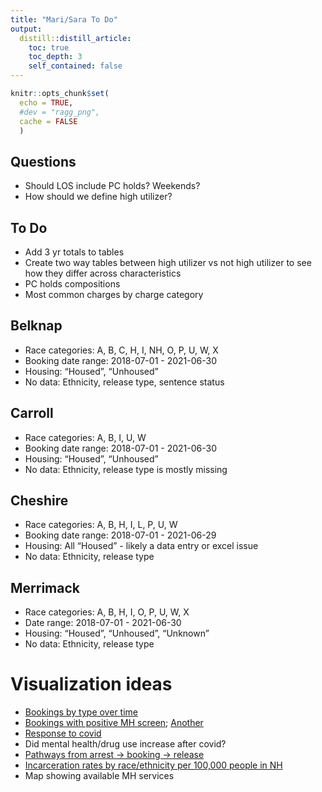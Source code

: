 ```yaml
---
title: "Mari/Sara To Do"
output: 
  distill::distill_article:
    toc: true
    toc_depth: 3
    self_contained: false
---
```


```r
knitr::opts_chunk$set(
  echo = TRUE,
  #dev = "ragg_png",
  cache = FALSE
  )
```


## Questions  

- Should LOS include PC holds? Weekends?  
- How should we define high utilizer?

## To Do

- Add 3 yr totals to tables  
- Create two way tables between high utilizer vs not high utilizer to see how they differ across characteristics  
- PC holds compositions  
- Most common charges by charge category  

## Belknap  

- Race categories: A, B, C, H, I, NH, O, P, U, W, X    
- Booking date range: 2018-07-01 - 2021-06-30  
- Housing: "Housed", "Unhoused"  
- No data: Ethnicity, release type, sentence status  

## Carroll  

- Race categories: A, B, I, U, W   
- Booking date range: 2018-07-01 - 2021-06-30  
- Housing: "Housed", "Unhoused"  
- No data: Ethnicity, release type is mostly missing

## Cheshire  

- Race categories: A, B, H, I, L, P, U, W   
- Booking date range: 2018-07-01 - 2021-06-29    
- Housing: All "Housed" - likely a data entry or excel issue  
- No data: Ethnicity, release type  

## Merrimack  

- Race categories: A, B, H, I, O, P, U, W, X     
- Date range: 2018-07-01 - 2021-06-30   
- Housing: "Housed", "Unhoused", "Unknown"  
- No data: Ethnicity, release type  

# Visualization ideas

- [Bookings by type over time](https://app.powerbigov.us/view?r=eyJrIjoiMmRkMmNiOTEtNDBlNy00ZjIwLTk3OTQtYzQ5YTA0YzcxZGZmIiwidCI6ImU0YTM0MGU2LWI4OWUtNGU2OC04ZWFhLTE1NDRkMjcwMzk4MCJ9) 
- [Bookings with positive MH screen](https://www.tiftonison.com/dashboard-shows-mental-health-needs-at-johnson-county-jail/); [Another](https://viz.jocogov.org/t/Public/views/SteppingUp/Dashboard?%3Aembed=y&%3Aiid=1&%3AisGuestRedirectFromVizportal=y)
- [Response to covid](https://safetyandjusticechallenge.org/topics/data-analysis/)
- Did mental health/drug use increase after covid? 
- [Pathways from arrest -> booking -> release](https://www.prisonpolicy.org/reports/incomejails.html) 
- [Incarceration rates by race/ethnicity per 100,000 people in NH](https://www.prisonpolicy.org/graphs/2010rates/NH.html) 
- Map showing available MH services
